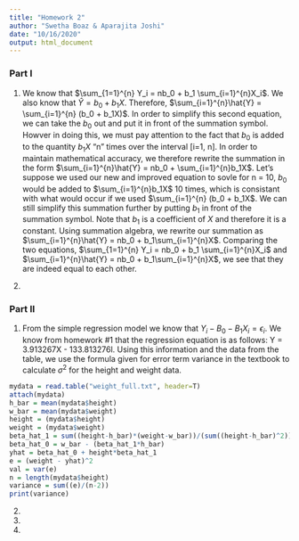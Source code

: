 ```yaml
---
title: "Homework 2"
author: "Swetha Boaz & Aparajita Joshi"
date: "10/16/2020"
output: html_document
---
```


### Part I

1. We know that $\sum_{1=1}^{n} Y_i = nb_0 + b_1 \sum_{i=1}^{n}X_i$. We also know that $\hat{Y} = b_0 + b_1X$. Therefore, $\sum_{i=1}^{n}\hat{Y} = \sum_{i=1}^{n} (b_0 + b_1X)$. In order to simplify this second equation, we can take the $b_0$ out and put it in front of the summation symbol. Howver in doing this, we must pay attention to the fact that $b_0$ is added to the quantity $b_1X$ "n" times over the interval [i=1, n]. In order to maintain mathematical accuracy, we therefore rewrite the summation in the form $\sum_{i=1}^{n}\hat{Y} = nb_0 + \sum_{i=1}^{n}b_1X$. Let's suppose we used our new and improved equation to sovle for n = 10, $b_0$ would be added to $\sum_{i=1}^{n}b_1X$ 10 times, which is consistant with what would occur if we used $\sum_{i=1}^{n} (b_0 + b_1X$. We can still simplify this summation further by putting $b_1$ in front of the summation symbol. Note that $b_1$ is a coefficient of $X$ and therefore it is a constant. Using summation algebra, we rewrite our summation as $\sum_{i=1}^{n}\hat{Y} = nb_0 + b_1\sum_{i=1}^{n}X$. Comparing the two equations, $\sum_{1=1}^{n} Y_i = nb_0 + b_1 \sum_{i=1}^{n}X_i$ and $\sum_{i=1}^{n}\hat{Y} = nb_0 + b_1\sum_{i=1}^{n}X$, we see that they are indeed equal to each other. 

2. 


### Part II

1. From the simple regression model we know that $Y_i - B_0 -B_1X_i = \epsilon_{i}$. We know from homework #1 that the regression equation is as follows: Y = 3.913267X - 133.813276l. Using this information and the data from the table, we use the formula given for error term variance in the textbook to calculate $\sigma^2$ for the height and weight data. 
```r
mydata = read.table("weight_full.txt", header=T)
attach(mydata)
h_bar = mean(mydata$height)
w_bar = mean(mydata$weight)
height = (mydata$height)
weight = (mydata$weight)
beta_hat_1 = sum((height-h_bar)*(weight-w_bar))/(sum((height-h_bar)^2))
beta_hat_0 = w_bar - (beta_hat_1*h_bar)
yhat = beta_hat_0 + height*beta_hat_1
e = (weight - yhat)^2
val = var(e)
n = length(mydata$height)
variance = sum((e)/(n-2))
print(variance)
```

2.

3.

4.
